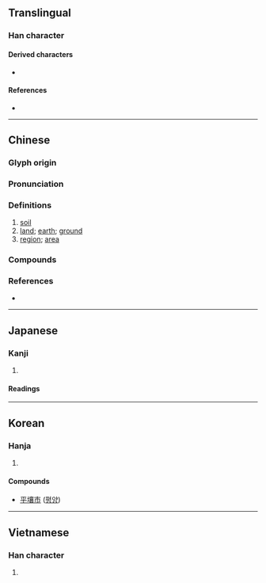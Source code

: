 {{also|壌}}
{{character info/new}}
==Translingual==
{{ja-forms|[[壌]]|壤|壤}}

===Han character===
{{Han char|rn=32|rad=土|as=17|sn=20|four=40132|canj=GYRV|ids=⿰土襄}}

====Derived characters====
* {{l|mul|[[𤅑]]}}

====References====
* {{Han ref|kx=0242.170|dkj=05608|dj=0482.130|hdz=10501.110|uh=58E4|ud=22756|bh=C45B|bd=50267}}

----

==Chinese==
{{zh-forms|alt=圵-second round simplified}}

===Glyph origin===
{{Han etym}}

===Pronunciation===
{{zh-pron
|m=rǎng
|c=joeng6,joeng5
|mn=kh:jióng/qz,tp,xm:lióng/twvk,zz:jiáng
|mc=y
|oc=y
|cat=n
}}

===Definitions===
{{zh-hanzi}}

# [[soil]]
# [[land]]; [[earth]]; [[ground]]
# [[region]]; [[area]]

===Compounds===
{{zh-der|僻壤|僻壤窮鄉|判如天壤|土壤|土壤保持|土壤學|土壤汙染|土壤沖蝕|土壤細流|墳壤|壤土|壤地|壤壤|壤子|壤父|天壤|天壤之判|天壤之別|天壤王郎|封壤|平壤|息壤|接壤|擊壤|擊壤歌|擊壤鼓腹|朽壤|泉壤|浩壤|熙熙壤壤|皋壤|穹壤|窮山僻壤|窮鄉僻壤|糞壤|糞壤窟室|紅壤|膏壤|蓋壤|豐壤|迥隔霄壤|遐方絕壤|霄壤|霄壤之別|霄壤之殊|黃壤|鼠壤}}

===References===
* {{R:yue:Hanzi}}

----

==Japanese==
{{ja-kanji forms|壌|壤}}

===Kanji===
{{ja-kanji|grade=|rs=土17|shin=壌}}

# {{defn|lang=ja|sort=土17}}

====Readings====
{{ja-readings
|on=じょう
|kun=つち-
}}

----

==Korean==

===Hanja===
{{ko-hanja|hangeul=양|rv=yang|mr=yang}}

# {{defn|lang=ko|sort=土17}}

====Compounds====
* [[平壤市]] ([[평양]])

----

==Vietnamese==

===Han character===
{{vi-hantu|[[nhưỡng]]|rs=土17}}

# {{defn|lang=vi|sort=土17}}